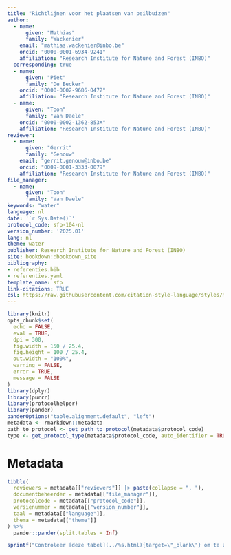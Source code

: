 ```yaml
---
title: "Richtlijnen voor het plaatsen van peilbuizen"
author:
  - name: 
      given: "Mathias"
      family: "Wackenier"
    email: "mathias.wackenier@inbo.be"
    orcid: "0000-0001-6934-9241"
    affiliation: "Research Institute for Nature and Forest (INBO)"
  corresponding: true
  - name:
      given: "Piet"
      family: "De Becker"
    orcid: "0000-0002-9686-0472"
    affiliation: "Research Institute for Nature and Forest (INBO)"
  - name: 
      given: "Toon"
      family: "Van Daele"
    orcid: "0000-0002-1362-853X"
    affiliation: "Research Institute for Nature and Forest (INBO)"
reviewer:
  - name:
      given: "Gerrit"
      family: "Genouw"
    email: "gerrit.genouw@inbo.be"
    orcid: "0009-0001-3333-0079"
    affiliation: "Research Institute for Nature and Forest (INBO)"
file_manager: 
  - name: 
      given: "Toon"
      family: "Van Daele"
keywords: "water"
language: nl
date: '`r Sys.Date()`'
protocol_code: sfp-104-nl
version_number: '2025.01'
lang: nl
theme: water
publisher: Research Institute for Nature and Forest (INBO)
site: bookdown::bookdown_site
bibliography:
- referenties.bib
- referenties.yaml
template_name: sfp
link-citations: TRUE
csl: https://raw.githubusercontent.com/citation-style-language/styles/master/research-institute-for-nature-and-forest.csl
---
```


```{=html}
<!--
Instructies bij opmaak van het protocol:

Hieronder vind je de verschillende onderdelen van een protocol.
In de bijhorende losse `Rmd` bestanden vind je een beschrijving wat er bij elk onderdeel vermeld moet worden.
Het is in die bestanden dat je moet editeren.
Niet alle onderdelen zijn altijd van toepassing.
Laat in die gevallen de titels staan en vermeld expliciet "niet van toepassing".
-->
```

```r
library(knitr)
opts_chunk$set(
  echo = FALSE,
  eval = TRUE,
  dpi = 300,
  fig.width = 150 / 25.4,
  fig.height = 100 / 25.4,
  out.width = "100%",
  warning = FALSE,
  error = TRUE,
  message = FALSE
)
library(dplyr)
library(purrr)
library(protocolhelper)
library(pander)
panderOptions("table.alignment.default", "left")
metadata <- rmarkdown::metadata
path_to_protocol <- get_path_to_protocol(metadata$protocol_code)
type <- get_protocol_type(metadata$protocol_code, auto_identifier = TRUE)
```

# Metadata {.unnumbered}

```r
tibble(
  reviewers = metadata[["reviewers"]] |> paste(collapse = ", "),
  documentbeheerder = metadata[["file_manager"]],
  protocolcode = metadata[["protocol_code"]],
  versienummer = metadata[["version_number"]],
  taal = metadata[["language"]],
  thema = metadata[["theme"]]
) %>%
  pander::pander(split.tables = Inf)
```

```r
sprintf("Controleer [deze tabel](../%s.html){target=\"_blank\"} om te zien of een meer recente versie beschikbaar is.", type) |> cat() # nolint
```
